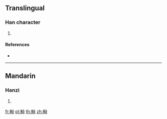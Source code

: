 {{character info/new}}
==Translingual==

===Han character===
{{Han char|rn=159|rad=車|as=05|sn=12|four=|canj=JJVIS}}

# {{defn|Han|sort=車05}}

====References====
* {{Han ref|kx=1241.190|dkj=38242|dj=1717.190|hdz=53526.050|uh=8EEA|ud=36586}}

----

==Mandarin==

===Hanzi===
{{cmn-hanzi|pin=[[āo]] ([[ao1]])|wg=ao<sup>1</sup>}}

# {{defn|lang=cmn|sort=車05}}

[[fr:軪]]
[[pl:軪]]
[[th:軪]]
[[zh:軪]]